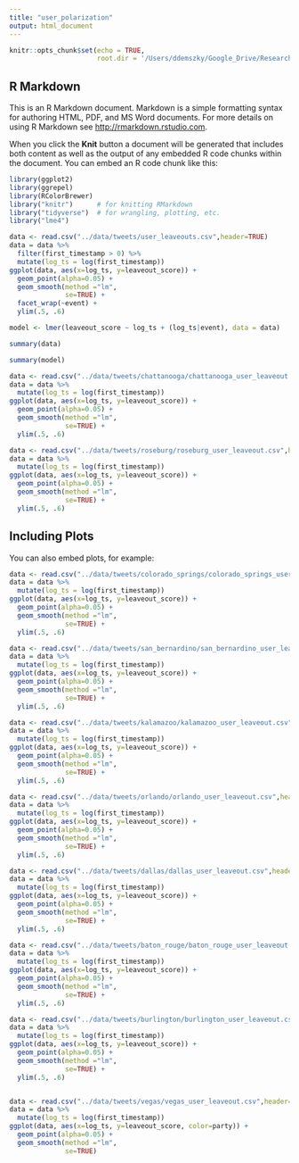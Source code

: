 ```yaml
---
title: "user_polarization"
output: html_document
---
```


```r
knitr::opts_chunk$set(echo = TRUE,
                      root.dir = '/Users/ddemszky/Google_Drive/Research/Framing/NAACL/framing-twitter')
```

## R Markdown

This is an R Markdown document. Markdown is a simple formatting syntax for authoring HTML, PDF, and MS Word documents. For more details on using R Markdown see <http://rmarkdown.rstudio.com>.

When you click the **Knit** button a document will be generated that includes both content as well as the output of any embedded R code chunks within the document. You can embed an R code chunk like this:
```r
library(ggplot2)
library(ggrepel)
library(RColorBrewer)
library("knitr")      # for knitting RMarkdown 
library("tidyverse")  # for wrangling, plotting, etc. 
library("lme4")

```

```r
data <- read.csv("../data/tweets/user_leaveouts.csv",header=TRUE)
data = data %>% 
  filter(first_timestamp > 0) %>% 
  mutate(log_ts = log(first_timestamp))
ggplot(data, aes(x=log_ts, y=leaveout_score)) + 
  geom_point(alpha=0.05) + 
  geom_smooth(method ="lm",
              se=TRUE) +
  facet_wrap(~event) +
  ylim(.5, .6)

```


```r
model <- lmer(leaveout_score ~ log_ts + (log_ts|event), data = data)

summary(data)

summary(model)
```



```r
data <- read.csv("../data/tweets/chattanooga/chattanooga_user_leaveout.csv",header=TRUE)
data = data %>% 
  mutate(log_ts = log(first_timestamp))
ggplot(data, aes(x=log_ts, y=leaveout_score)) + 
  geom_point(alpha=0.05) + 
  geom_smooth(method ="lm",
              se=TRUE) +
  ylim(.5, .6)
```

```r
data <- read.csv("../data/tweets/roseburg/roseburg_user_leaveout.csv",header=TRUE)
data = data %>% 
  mutate(log_ts = log(first_timestamp))
ggplot(data, aes(x=log_ts, y=leaveout_score)) + 
  geom_point(alpha=0.05) + 
  geom_smooth(method ="lm",
              se=TRUE) +
  ylim(.5, .6)
```
## Including Plots

You can also embed plots, for example:

```r
data <- read.csv("../data/tweets/colorado_springs/colorado_springs_user_leaveout.csv",header=TRUE)
data = data %>% 
  mutate(log_ts = log(first_timestamp))
ggplot(data, aes(x=log_ts, y=leaveout_score)) + 
  geom_point(alpha=0.05) + 
  geom_smooth(method ="lm",
              se=TRUE) +
  ylim(.5, .6)
```

```r
data <- read.csv("../data/tweets/san_bernardino/san_bernardino_user_leaveout.csv",header=TRUE)
data = data %>% 
  mutate(log_ts = log(first_timestamp))
ggplot(data, aes(x=log_ts, y=leaveout_score)) + 
  geom_point(alpha=0.05) + 
  geom_smooth(method ="lm",
              se=TRUE) +
  ylim(.5, .6)
```

```r
data <- read.csv("../data/tweets/kalamazoo/kalamazoo_user_leaveout.csv",header=TRUE)
data = data %>% 
  mutate(log_ts = log(first_timestamp))
ggplot(data, aes(x=log_ts, y=leaveout_score)) + 
  geom_point(alpha=0.05) + 
  geom_smooth(method ="lm",
              se=TRUE) +
  ylim(.5, .6)
```

```r
data <- read.csv("../data/tweets/orlando/orlando_user_leaveout.csv",header=TRUE)
data = data %>% 
  mutate(log_ts = log(first_timestamp))
ggplot(data, aes(x=log_ts, y=leaveout_score)) + 
  geom_point(alpha=0.05) + 
  geom_smooth(method ="lm",
              se=TRUE) +
  ylim(.5, .6)
```

```r
data <- read.csv("../data/tweets/dallas/dallas_user_leaveout.csv",header=TRUE)
data = data %>% 
  mutate(log_ts = log(first_timestamp))
ggplot(data, aes(x=log_ts, y=leaveout_score)) + 
  geom_point(alpha=0.05) + 
  geom_smooth(method ="lm",
              se=TRUE) +
  ylim(.5, .6)
```

```r
data <- read.csv("../data/tweets/baton_rouge/baton_rouge_user_leaveout.csv",header=TRUE)
data = data %>% 
  mutate(log_ts = log(first_timestamp))
ggplot(data, aes(x=log_ts, y=leaveout_score)) + 
  geom_point(alpha=0.05) + 
  geom_smooth(method ="lm",
              se=TRUE) +
  ylim(.5, .6)
```


```r
data <- read.csv("../data/tweets/burlington/burlington_user_leaveout.csv",header=TRUE)
data = data %>% 
  mutate(log_ts = log(first_timestamp))
ggplot(data, aes(x=log_ts, y=leaveout_score)) + 
  geom_point(alpha=0.05) + 
  geom_smooth(method ="lm",
              se=TRUE) +
  ylim(.5, .6)
```

```r

```

```r
data <- read.csv("../data/tweets/vegas/vegas_user_leaveout.csv",header=TRUE)
data = data %>% 
  mutate(log_ts = log(first_timestamp))
ggplot(data, aes(x=log_ts, y=leaveout_score, color=party)) + 
  geom_point(alpha=0.05) + 
  geom_smooth(method ="lm",
              se=TRUE)
```

